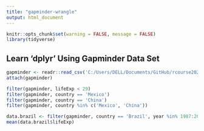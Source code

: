 ```yaml
---
title: "gapminder-wrangle"
output: html_document
---
```


```r
knitr::opts_chunk$set(warning = FALSE, message = FALSE)
library(tidyverse)
```

## Learn 'dplyr' Using Gapminder Data Set

```r
gapminder <- readr::read_csv('C:/Users/DELL/Documents/GitHub/rcourse2020/data/gapminder.csv')
attach(gapminder)
```

```r
filter(gapminder, lifeExp < 29)
filter(gapminder, country == 'Mexico')
filter(gapminder, country == 'China')
filter(gapminder, country %in% c('Mexico', 'China'))
```

```r
data.brazil <- filter(gapminder, country == 'Brazil', year %in% 1987:2007)
mean(data.brazil$lifeExp)
```


